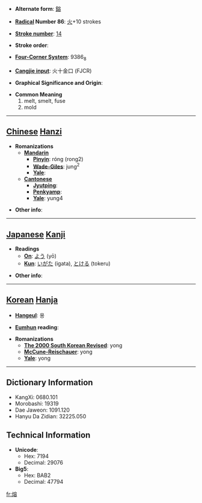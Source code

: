 * '''Alternate form''': [[鎔]]

* '''[[Wiktionary:Chinese radical index| Radical]] Number 86''': [[Wiktionary:Chinese radical index 火|火]]+10 strokes

* '''[[Wiktionary:Chinese total strokes index|Stroke number]]''': [[Wiktionary:Chinese total strokes index 14|14]]

* '''Stroke order''': 

* '''[[Wiktionary:Chinese four corner index|Four-Corner System]]''': 9386<sub>8</sub>

* '''[[Wiktionary:Chinese Cangjie index|Cangjie input]]''': 火十金口 (FJCR)

* '''Graphical Significance and Origin''': 

* '''Common Meaning'''
*#melt, smelt, fuse
*# mold


----

== [[Chinese]] [[Hanzi]] ==

* '''Romanizations'''
** '''[[Mandarin]]'''
*** '''[[Pinyin]]''': róng (rong2)
*** '''[[Wade-Giles]]''': jung<sup>2</sup>
*** '''[[Yale]]''': 
** '''[[Cantonese]]'''
*** '''[[Jyutping]]''':
*** '''[[Penkyamp]]''': 
*** '''[[Yale]]''': yung4

* '''Other info''': 

----

== [[Japanese]] [[Kanji]] ==

* '''Readings'''
** '''[[On]]''': [[よう]] (yō)
** '''[[Kun]]''': [[いがた]] (igata), [[とける]] (tokeru)

* '''Other info''':  

----

== [[Korean]] [[Hanja]] ==

* '''[[Hangeul]]''': 용

* '''[[Eumhun]] reading''': 

* '''Romanizations'''
** '''[[The 2000 South Korean Revised Romanization|The 2000 South Korean Revised]]''': yong
** '''[[McCune-Reischauer]]''': yong
** '''[[Yale]]''': yong

----

== Dictionary Information ==

* KangXi: 0680.101
* Morobashi: 19319
* Dae Jaweon: 1091.120
* Hanyu Da Zidian: 32225.050

== Technical Information ==

* '''Unicode''':
** Hex: 7194
** Decimal: 29076
* '''Big5''':
** Hex: BAB2
** Decimal: 47794

[[fr:熔]]